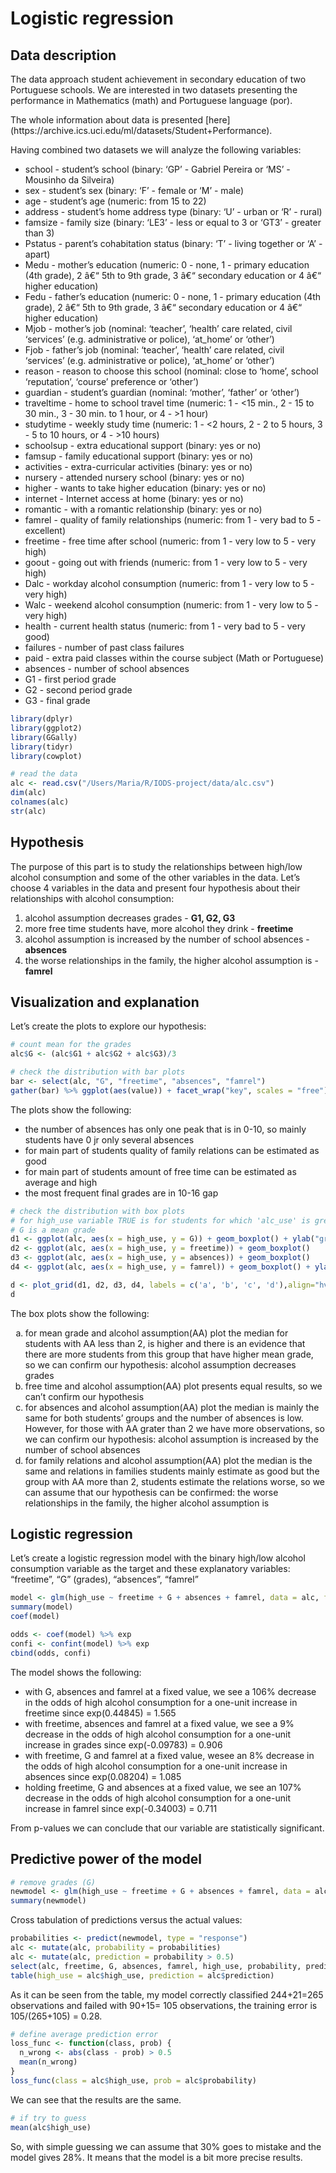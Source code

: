 # Logistic regression

## Data description

The data approach student achievement in secondary education of two Portuguese schools.
We are interested in two datasets presenting the performance in Mathematics (math) and Portuguese language (por). 

The whole information about data is presented [here] (https://archive.ics.uci.edu/ml/datasets/Student+Performance). 

Having combined two datasets we will analyze the following variables:

* school - student's school (binary: 'GP' - Gabriel Pereira or 'MS' - Mousinho da Silveira)
* sex - student's sex (binary: 'F' - female or 'M' - male)
* age - student's age (numeric: from 15 to 22)
* address - student's home address type (binary: 'U' - urban or 'R' - rural)
* famsize - family size (binary: 'LE3' - less or equal to 3 or 'GT3' - greater than 3)
* Pstatus - parent's cohabitation status (binary: 'T' - living together or 'A' - apart)
* Medu - mother's education (numeric: 0 - none, 1 - primary education (4th grade), 2 â€“ 5th to 9th grade, 3 â€“ secondary education or 4 â€“ higher education)
* Fedu - father's education (numeric: 0 - none, 1 - primary education (4th grade), 2 â€“ 5th to 9th grade, 3 â€“ secondary education or 4 â€“ higher education)
* Mjob - mother's job (nominal: 'teacher', 'health' care related, civil 'services' (e.g. administrative or police), 'at_home' or 'other')
* Fjob - father's job (nominal: 'teacher', 'health' care related, civil 'services' (e.g. administrative or police), 'at_home' or 'other')
* reason - reason to choose this school (nominal: close to 'home', school 'reputation', 'course' preference or 'other')
* guardian - student's guardian (nominal: 'mother', 'father' or 'other')
* traveltime - home to school travel time (numeric: 1 - <15 min., 2 - 15 to 30 min., 3 - 30 min. to 1 hour, or 4 - >1 hour)
* studytime - weekly study time (numeric: 1 - <2 hours, 2 - 2 to 5 hours, 3 - 5 to 10 hours, or 4 - >10 hours)
* schoolsup - extra educational support (binary: yes or no)
* famsup - family educational support (binary: yes or no)
* activities - extra-curricular activities (binary: yes or no)
* nursery - attended nursery school (binary: yes or no)
* higher - wants to take higher education (binary: yes or no)
* internet - Internet access at home (binary: yes or no)
* romantic - with a romantic relationship (binary: yes or no)
* famrel - quality of family relationships (numeric: from 1 - very bad to 5 - excellent)
* freetime - free time after school (numeric: from 1 - very low to 5 - very high)
* goout - going out with friends (numeric: from 1 - very low to 5 - very high)
* Dalc - workday alcohol consumption (numeric: from 1 - very low to 5 - very high)
* Walc - weekend alcohol consumption (numeric: from 1 - very low to 5 - very high)
* health - current health status (numeric: from 1 - very bad to 5 - very good)
* failures - number of past class failures
* paid - extra paid classes within the course subject (Math or Portuguese) 
* absences - number of school absences
* G1 - first period grade 
* G2 - second period grade 
* G3 - final grade

```r
library(dplyr)
library(ggplot2)
library(GGally)
library(tidyr)
library(cowplot)
```

```r
# read the data
alc <- read.csv("/Users/Maria/R/IODS-project/data/alc.csv")
dim(alc)
colnames(alc)
str(alc)
```
## Hypothesis

The purpose of this part is to study the relationships between high/low alcohol consumption and some of the other variables in the data. 
Let's choose 4  variables in the data and present four hypothesis about their relationships with alcohol consumption:

1) alcohol assumption decreases grades - **G1, G2, G3**
2) more free time students have, more alcohol they drink - **freetime**
3) alcohol assumption is increased by the number of school absences - **absences**
4) the worse relationships in the family, the higher alcohol assumption is - **famrel**

## Visualization and explanation

Let's create the plots to explore our hypothesis:

```r
# count mean for the grades
alc$G <- (alc$G1 + alc$G2 + alc$G3)/3
```


```r
# check the distribution with bar plots
bar <- select(alc, "G", "freetime", "absences", "famrel")
gather(bar) %>% ggplot(aes(value)) + facet_wrap("key", scales = "free") + geom_bar()
```
The plots show the following:

* the number of absences has only one peak that is in 0-10, so mainly students have 0 jr only several absences
* for main part of students quality of family relations can be estimated as good
* for main part of students amount of free time can be estimated as average and high
* the most frequent final grades are in 10-16 gap

```r
# check the distribution with box plots
# for high_use variable TRUE is for students for which 'alc_use' is greater than 2, otherwise FALSE
# G is a mean grade
d1 <- ggplot(alc, aes(x = high_use, y = G)) + geom_boxplot() + ylab("grade")
d2 <- ggplot(alc, aes(x = high_use, y = freetime)) + geom_boxplot() 
d3 <- ggplot(alc, aes(x = high_use, y = absences)) + geom_boxplot() 
d4 <- ggplot(alc, aes(x = high_use, y = famrel)) + geom_boxplot() + ylab("family relations")

d <- plot_grid(d1, d2, d3, d4, labels = c('a', 'b', 'c', 'd'),align="hv")
d
```
The box plots show the following:

a) for mean grade and alcohol assumption(AA) plot the median for students with AA less than 2, is higher and there is an evidence that there are more students from this group that have higher mean grade, so we can confirm our hypothesis: alcohol assumption decreases grades
b) free time and alcohol assumption(AA) plot presents equal results, so we can't confirm our hypothesis
c) for absences and alcohol assumption(AA) plot the median is mainly the same for both students' groups and the number of absences is low. However, for those with AA grater than 2 we have more observations, so we can confirm our hypothesis: alcohol assumption is increased by the number of school absences
d) for family relations and alcohol assumption(AA) plot the median is the same and relations in families students mainly estimate as good but the group with AA more than 2, students estimate the relations worse, so we can assume that our hypothesis can be confirmed: the worse relationships in the family, the higher alcohol assumption is


## Logistic regression

Let's create a logistic regression model with the binary high/low alcohol consumption variable as the target and these explanatory variables: "freetime", "G" (grades), "absences", "famrel"

```r
model <- glm(high_use ~ freetime + G + absences + famrel, data = alc, family = "binomial")
summary(model)
coef(model)
```

```r
odds <- coef(model) %>% exp
confi <- confint(model) %>% exp
cbind(odds, confi)
```

The model shows the following:

* with G, absences and famrel at a fixed value, we see a 106% decrease in the odds of high alcohol consumption for a one-unit increase in freetime since exp(0.44845) = 1.565
* with freetime, absences and famrel at a fixed value, we see a 9% decrease in the odds of high alcohol consumption for a one-unit increase in grades since exp(-0.09783) = 0.906
* with freetime, G and famrel at a fixed value, wesee an 8% decrease in the odds of high alcohol consumption for a one-unit increase in absences since exp(0.08204) = 1.085 
* holding freetime, G and absences at a fixed value, we see an 107% decrease in the odds of high alcohol consumption for a one-unit increase in famrel since exp(-0.34003) = 0.711 

From p-values we can conclude that our variable are statistically significant.


## Predictive power of the model

```r
# remove grades (G)
newmodel <- glm(high_use ~ freetime + G + absences + famrel, data = alc, family = "binomial")
summary(newmodel)
```

Cross tabulation of predictions versus the actual values:
```r
probabilities <- predict(newmodel, type = "response")
alc <- mutate(alc, probability = probabilities)
alc <- mutate(alc, prediction = probability > 0.5)
select(alc, freetime, G, absences, famrel, high_use, probability, prediction) %>% tail(10)
table(high_use = alc$high_use, prediction = alc$prediction)
```
As it can be seen from the table, my model correctly classified 244+21=265 observations and failed with 90+15= 105 observations, the training error is 105/(265+105) = 0.28.


```r
# define average prediction error
loss_func <- function(class, prob) {
  n_wrong <- abs(class - prob) > 0.5
  mean(n_wrong)
}
loss_func(class = alc$high_use, prob = alc$probability)
```
We can see that the results are the same.

```r
# if try to guess
mean(alc$high_use)
```

So, with simple guessing we can assume that 30% goes to mistake and the model gives 28%. It means that the model is a bit more precise results.


